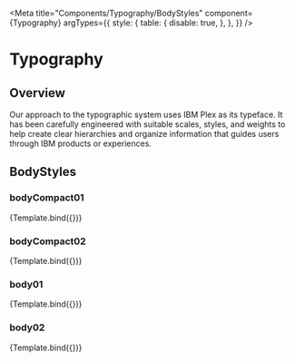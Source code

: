 
<Meta
  title="Components/Typography/BodyStyles"
  component={Typography}
  argTypes={{
    style: {
      table: {
        disable: true,
      },
    },
  }}
/>

# Typography

## Overview

Our approach to the typographic system uses IBM Plex as its typeface. It has been carefully engineered with suitable scales, styles, and weights to help create clear hierarchies and organize information that guides users through IBM products or experiences.


## BodyStyles

### bodyCompact01

<Canvas>
  <Story name="bodyCompact01" args={{ style: BodyStyles.inline.bodyCompact01 }}>
    {Template.bind({})}
  </Story>
</Canvas>

### bodyCompact02

<Canvas>
  <Story name="bodyCompact02" args={{ style: BodyStyles.inline.bodyCompact02 }}>
    {Template.bind({})}
  </Story>
</Canvas>

### body01

<Canvas>
  <Story name="body01" args={{ style: BodyStyles.inline.body01 }}>
    {Template.bind({})}
  </Story>
</Canvas>

### body02

<Canvas>
  <Story name="body02" args={{ style: BodyStyles.inline.body02 }}>
    {Template.bind({})}
  </Story>
</Canvas>

